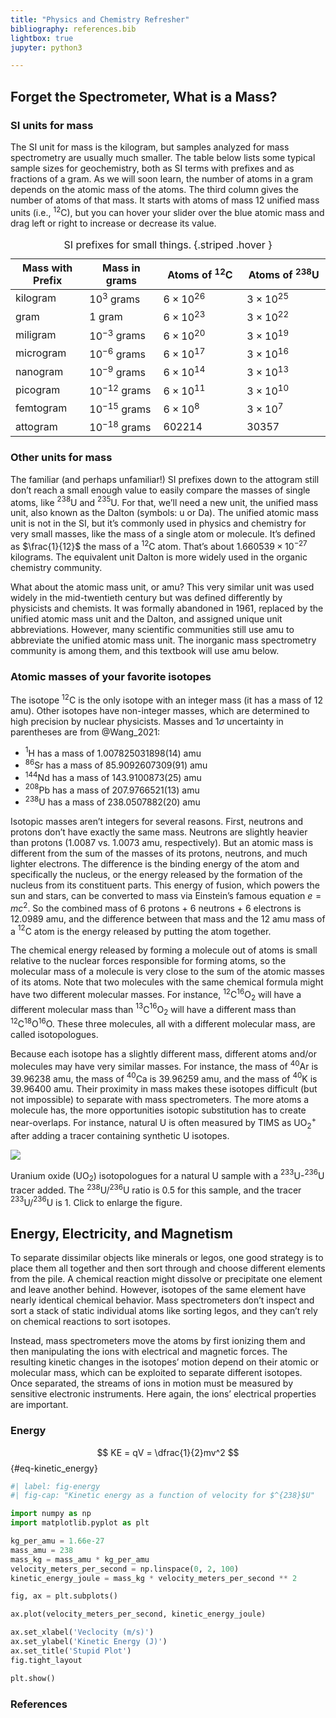 ```yaml
---
title: "Physics and Chemistry Refresher"
bibliography: references.bib
lightbox: true
jupyter: python3

---
```


## Forget the Spectrometer, What is a Mass?

### SI units for mass

The SI unit for mass is the kilogram, but samples analyzed for mass spectrometry are usually much smaller. The table below lists some typical sample sizes for geochemistry, both as SI terms with prefixes and as fractions of a gram. As we will soon learn, the number of atoms in a gram depends on the atomic mass of the atoms. The third column gives the number of atoms of that mass. It starts with atoms of mass 12 unified mass units (i.e., $^{12}$C), but you can hover your slider over the blue atomic mass and drag left or right to increase or decrease its value.

| Mass with Prefix | Mass in grams    | Atoms of $^{12}$C  | Atoms of $^{238}$U |
|------------------|------------------|--------------------|--------------------|
| kilogram         | $10^3$ grams     | $6 \times 10^{26}$ | $3 \times 10^{25}$ |
| gram             | 1 gram           | $6 \times 10^{23}$ | $3 \times 10^{22}$ |
| miligram         | $10^{-3}$ grams  | $6 \times 10^{20}$ | $3 \times 10^{19}$ |
| microgram        | $10^{-6}$ grams  | $6 \times 10^{17}$ | $3 \times 10^{16}$ |
| nanogram         | $10^{-9}$ grams  | $6 \times 10^{14}$ | $3 \times 10^{13}$ |
| picogram         | $10^{-12}$ grams | $6 \times 10^{11}$ | $3 \times 10^{10}$ |
| femtogram        | $10^{-15}$ grams | $6 \times 10^{8}$  | $3 \times 10^{7}$  |
| attogram         | $10^{-18}$ grams | $602214$           | $30357$            |

: SI prefixes for small things. {.striped .hover }

### Other units for mass

The familiar (and perhaps unfamiliar!) SI prefixes down to the attogram still don’t reach a small enough value to easily compare the masses of single atoms, like $^{238}$U and $^{235}$U. For that, we’ll need a new unit, the unified mass unit, also known as the Dalton (symbols: u or Da). The unified atomic mass unit is not in the SI, but it’s commonly used in physics and chemistry for very small masses, like the mass of a single atom or molecule. It’s defined as $\frac{1}{12}$ the mass of a $^{12}$C atom. That’s about $1.660539 \times 10^{-27}$ kilograms. The equivalent unit Dalton is more widely used in the organic chemistry community.

What about the atomic mass unit, or amu? This very similar unit was used widely in the mid-twentieth century but was defined differently by physicists and chemists. It was formally abandoned in 1961, replaced by the unified atomic mass unit and the Dalton, and assigned unique unit abbreviations. However, many scientific communities still use amu to abbreviate the unified atomic mass unit. The inorganic mass spectrometry community is among them, and this textbook will use amu below.

### Atomic masses of your favorite isotopes

The isotope $^{12}$C is the only isotope with an integer mass (it has a mass of 12 amu). Other isotopes have non-integer masses, which are determined to high precision by nuclear physicists. Masses and 1$\sigma$ uncertainty in parentheses are from @Wang_2021:

-   $^{1}$H has a mass of 1.007825031898(14) amu
-   $^{86}$Sr has a mass of 85.9092607309(91) amu
-   $^{144}$Nd has a mass of 143.9100873(25) amu
-   $^{208}$Pb has a mass of 207.9766521(13) amu
-   $^{238}$U has a mass of 238.0507882(20) amu

Isotopic masses aren’t integers for several reasons. First, neutrons and protons don’t have exactly the same mass. Neutrons are slightly heavier than protons (1.0087 vs. 1.0073 amu, respectively). But an atomic mass is different from the sum of the masses of its protons, neutrons, and much lighter electrons. The difference is the binding energy of the atom and specifically the nucleus, or the energy released by the formation of the nucleus from its constituent parts. This energy of fusion, which powers the sun and stars, can be converted to mass via Einstein’s famous equation $e=mc^2$. So the combined mass of 6 protons + 6 neutrons + 6 electrons is 12.0989 amu, and the difference between that mass and the 12 amu mass of a $^{12}$C atom is the energy released by putting the atom together.

The chemical energy released by forming a molecule out of atoms is small relative to the nuclear forces responsible for forming atoms, so the molecular mass of a molecule is very close to the sum of the atomic masses of its atoms. Note that two molecules with the same chemical formula might have two different molecular masses. For instance, $^{12}$C$^{16}$O$_2$ will have a different molecular mass than $^{13}$C$^{16}$O$_2$ will have a different mass than $^{12}$C$^{18}$O$^{16}$O. These three molecules, all with a different molecular mass, are called isotopologues.

Because each isotope has a slightly different mass, different atoms and/or molecules may have very similar masses. For instance, the mass of $^{40}$Ar is 39.96238 amu, the mass of $^{40}$Ca is 39.96259 amu, and the mass of $^{40}$K is 39.96400 amu. Their proximity in mass makes these isotopes difficult (but not impossible) to separate with mass spectrometers. The more atoms a molecule has, the more opportunities isotopic substitution has to create near-overlaps. For instance, natural U is often measured by TIMS as UO$^{+}_{2}$ after adding a tracer containing synthetic U isotopes.

::: {#fig-uranium_oxide_isotopologues} 

![](figs/uranium_oxide_isotopologues.svg) 

Uranium oxide (UO$_2$) isotopologues for a natural U sample with a $^{233}$U-$^{236}$U tracer added. The $^{238}$U/$^{236}$U ratio is 0.5 for this sample, and the tracer $^{233}$U/$^{236}$U is 1. Click to enlarge the figure.

:::

## Energy, Electricity, and Magnetism

To separate dissimilar objects like minerals or legos, one good strategy is to place them all together and then sort through and choose different elements from the pile. A chemical reaction might dissolve or precipitate one element and leave another behind. However, isotopes of the same element have nearly identical chemical behavior. Mass spectrometers don’t inspect and sort a stack of static individual atoms like sorting legos, and they can’t rely on chemical reactions to sort isotopes.

Instead, mass spectrometers move the atoms by first ionizing them and then manipulating the ions with electrical and magnetic forces. The resulting kinetic changes in the isotopes’ motion depend on their atomic or molecular mass, which can be exploited to separate different isotopes. Once separated, the streams of ions in motion must be measured by sensitive electronic instruments. Here again, the ions’ electrical properties are important.

### Energy

$$
KE = qV = \dfrac{1}{2}mv^2
$$ {#eq-kinetic_energy}

```python
#| label: fig-energy
#| fig-cap: "Kinetic energy as a function of velocity for $^{238}$U"

import numpy as np
import matplotlib.pyplot as plt

kg_per_amu = 1.66e-27
mass_amu = 238
mass_kg = mass_amu * kg_per_amu
velocity_meters_per_second = np.linspace(0, 2, 100)
kinetic_energy_joule = mass_kg * velocity_meters_per_second ** 2

fig, ax = plt.subplots()

ax.plot(velocity_meters_per_second, kinetic_energy_joule)

ax.set_xlabel('Veclocity (m/s)')
ax.set_ylabel('Kinetic Energy (J)')
ax.set_title('Stupid Plot')
fig.tight_layout

plt.show()
```




### References

::: {#refs}
:::
